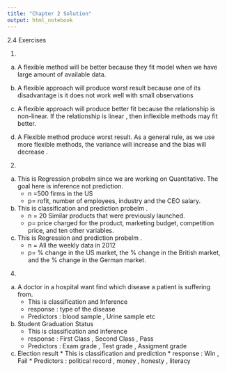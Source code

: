 ```yaml
---
title: "Chapter 2 Solution"
output: html_notebook
---
```


2.4 Exercises

1.

(a) A flexible method will be better because they fit model when we have large amount of available data. 

(b) A flexible approach will produce worst result because one of its disadvantage is it does not work well with small observations

(c) A flexible approach will produce better fit because the relationship is non-linear. If the relationship is linear , then inflexible methods may fit better.

(d) A Flexible method produce worst result. As a general rule, as we use more flexible methods, the variance will increase and the bias will decrease .

2.

(a) This is Regression probelm since we are working on Quantitative. The goal here is inference not prediction.
    * n =500 firms in the US  
    * p= rofit, number of employees, industry and the CEO    salary.

(b) This is classification and prediction probelm .
    * n = 20 Similar products that were previously launched.  
    * p= price charged for the product, marketing budget, competition price, and ten other variables.


(c) This is Regression and prediction probelm .
    * n = All the weekly data in 2012 
    * p= % change in the US market, the % change in the British market, and the % change in the German market.


4.

(a) A doctor in a hospital want find which disease a patient is suffering from. 
    * This is classification and Inference
    * response : type of the disease
    * Predictors : blood sample , Urine sample etc 
(b) Student Graduation Status
    * This is classification and inference
    * response : First Class , Second Class , Pass 
    * Predictors : Exam grade , Test grade , Assigment grade 

 (c) Election result 
    * This is classification and prediction
    * response : Win , Fail 
    * Predictors : political record , money , honesty , literacy


